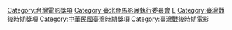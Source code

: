 {{Catmore}}

[[Category:台灣電影獎項|Category:台灣電影獎項]]
[[Category:臺北金馬影展執行委員會|Category:臺北金馬影展執行委員會]]
[[Category:中華民國文化部|E]]
[[Category:臺灣戰後時期獎項|Category:臺灣戰後時期獎項]]
[[Category:中華民國臺灣時期獎項|Category:中華民國臺灣時期獎項]]
[[Category:臺灣戰後時期電影|Category:臺灣戰後時期電影]]